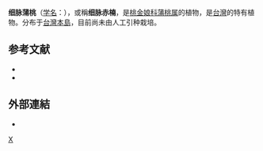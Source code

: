 {{Speciesbox 
| genus = Syzygium
| species = euphlebium
| authority = ([[早田文藏|Hayata]].) Mori
}}

'''细脉蒲桃'''（[[学名|学名]]：{{lang|la|''Syzygium euphlebium''}}），或稱'''细脉赤楠'''，是[[桃金娘科|桃金娘科]][[蒲桃属|蒲桃属]]的植物，是[[台灣|台灣]]的特有植物。分布于[[台灣島|台灣本島]]，目前尚未由人工引种栽培。

== 参考文献 ==
<div class="references-small">
* {{cite web| url =http://www.bioinfo.cn/db05/KmzwSpecies.php?action=view&id=12947| title =细脉蒲桃| work =《中国高等植物数据库全库》| publisher =中国科学院微生物研究所| author =昆明植物研究所| accessdate =2009-02-24| deadurl =yes| archiveurl =https://web.archive.org/web/20160305003626/http://www.bioinfo.cn/db05/KmzwSpecies.php?action=view&id=12947| archivedate =2016-03-05}}
* {{TaiBNET| zh=细脉赤楠 | id=203768 | binomial=Syzygium euphlebium | authority=(Hayata) Mori, 1938 | var= | accessdate=2013-01-24}}
</div>

==外部連結==
* {{wikispecies-inline|Syzygium euphlebium|细脉赤楠}}
{{Taxonbar|from=Q15227730}}

{{DEFAULTSORT:Syzygium euphlebium}}
[[Category:蒲桃属|X]]
